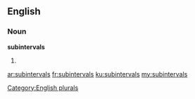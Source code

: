 ==English==

===Noun===
'''subintervals'''

# {{plural of|[[subinterval]]}}

[[Category:English plurals]]

[[ar:subintervals]]
[[fr:subintervals]]
[[ku:subintervals]]
[[my:subintervals]]